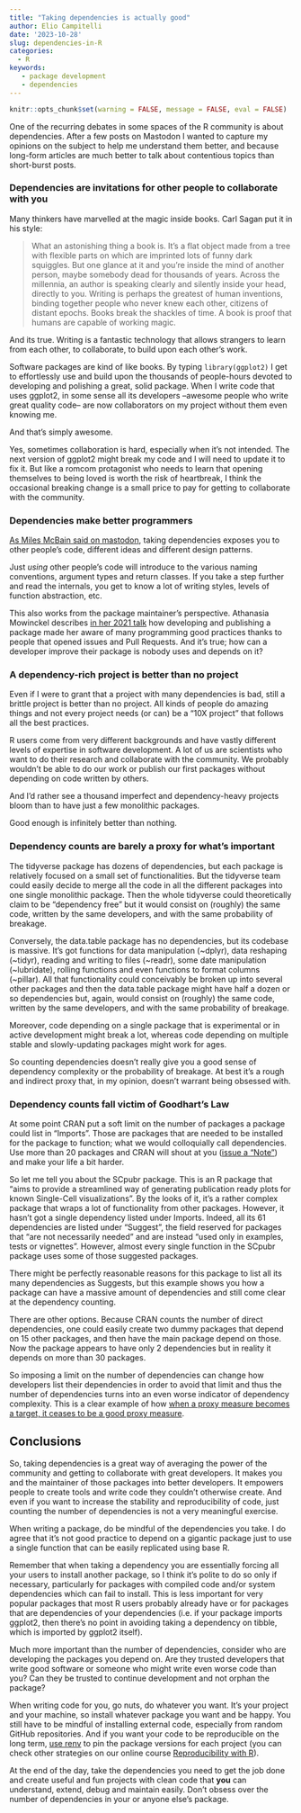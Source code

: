```yaml
---
title: "Taking dependencies is actually good"
author: Elio Campitelli
date: '2023-10-28'
slug: dependencies-in-R
categories:
  - R
keywords:
   - package development
   - dependencies
---
```


```r
knitr::opts_chunk$set(warning = FALSE, message = FALSE, eval = FALSE)
```

One of the recurring debates in some spaces of the R community is about dependencies.
After a few posts on Mastodon I wanted to capture my opinions on the subject to help me understand them better, and because long-form articles are much better to talk about contentious topics than short-burst posts.

### Dependencies are invitations for other people to collaborate with you

Many thinkers have marvelled at the magic inside books.
Carl Sagan put it in his style:

> What an astonishing thing a book is.
> It's a flat object made from a tree with flexible parts on which are imprinted lots of funny dark squiggles.
> But one glance at it and you're inside the mind of another person, maybe somebody dead for thousands of years.
> Across the millennia, an author is speaking clearly and silently inside your head, directly to you.
> Writing is perhaps the greatest of human inventions, binding together people who never knew each other, citizens of distant epochs.
> Books break the shackles of time.
> A book is proof that humans are capable of working magic.

And its true.
Writing is a fantastic technology that allows strangers to learn from each other, to collaborate, to build upon each other's work.

Software packages are kind of like books.
By typing `library(ggplot2)` I get to effortlessly use and build upon the thousands of people-hours devoted to developing and polishing a great, solid package.
When I write code that uses ggplot2, in some sense all its developers --awesome people who write great quality code-- are now collaborators on my project without them even knowing me.

And that's simply awesome.

Yes, sometimes collaboration is hard, especially when it's not intended.
The next version of ggplot2 might break my code and I will need to update it to fix it.
But like a romcom protagonist who needs to learn that opening themselves to being loved is worth the risk of heartbreak, I think the occasional breaking change is a small price to pay for getting to collaborate with the community.

### Dependencies make better programmers

[As Miles McBain said on mastodon](https://fosstodon.org/@milesmcbain/110732808942232428), taking dependencies exposes you to other people's code, different ideas and different design patterns.

Just *using* other people's code will introduce to the various naming conventions, argument types and return classes.
If you take a step further and read the internals, you get to know a lot of writing styles, levels of function abstraction, etc.

This also works from the package maintainer's perspective.
Athanasia Mowinckel describes [in her 2021 talk](https://posit.co/resources/videos/make-a-package-make-some-friends/) how developing and publishing a package made her aware of many programming good practices thanks to people that opened issues and Pull Requests.
And it's true; how can a developer improve their package is nobody uses and depends on it?

### A dependency-rich project is better than no project

Even if I were to grant that a project with many dependencies is bad, still a brittle project is better than no project.
All kinds of people do amazing things and not every project needs (or can) be a "10X project" that follows all the best practices.

R users come from very different backgrounds and have vastly different levels of expertise in software development.
A lot of us are scientists who want to do their research and collaborate with the community.
We probably wouldn't be able to do our work or publish our first packages without depending on code written by others.

And I'd rather see a thousand imperfect and dependency-heavy projects bloom than to have just a few monolithic packages.

Good enough is infinitely better than nothing.

### Dependency counts are barely a proxy for what's important

The tidyverse package has dozens of dependencies, but each package is relatively focused on a small set of functionalities.
But the tidyverse team could easily decide to merge all the code in all the different packages into one single monolithic package.
Then the whole tidyverse could theoretically claim to be "dependency free" but it would consist on (roughly) the same code, written by the same developers, and with the same probability of breakage.

Conversely, the data.table package has no dependencies, but its codebase is massive.
It's got functions for data manipulation (\~dplyr), data reshaping (\~tidyr), reading and writing to files (\~readr), some date manipulation (\~lubridate), rolling functions and even functions to format columns (\~pillar).
All that functionality could conceivably be broken up into several other packages and then the data.table package might have half a dozen or so dependencies but, again, would consist on (roughly) the same code, written by the same developers, and with the same probability of breakage.

Moreover, code depending on a single package that is experimental or in active development might break a lot, whereas code depending on multiple stable and slowly-updating packages might work for ages.

So counting dependencies doesn't really give you a good sense of dependency complexity or the probability of breakage.
At best it's a rough and indirect proxy that, in my opinion, doesn't warrant being obsessed with.

### Dependency counts fall victim of Goodhart's Law

At some point CRAN put a soft limit on the number of packages a package could list in "Imports".
Those are packages that are needed to be installed for the package to function; what we would colloquially call dependencies.
Use more than 20 packages and CRAN will shout at you ([issue a "Note"](https://cran.r-project.org/doc/manuals/r-devel/R-ints.html#index-_005fR_005fCHECK_005fEXCESSIVE_005fIMPORTS_005f)) and make your life a bit harder.

So let me tell you about the SCpubr package.
This is an R package that "aims to provide a streamlined way of generating publication ready plots for known Single-Cell visualizations".
By the looks of it, it's a rather complex package that wraps a lot of functionality from other packages.
However, it hasn't got a single dependency listed under Imports.
Indeed, all its 61 dependencies are listed under "Suggest", the field reserved for packages that "are not necessarily needed" and are instead "used only in examples, tests or vignettes".
However, almost every single function in the SCpubr package uses some of those suggested packages.

There might be perfectly reasonable reasons for this package to list all its many dependencies as Suggests, but this example shows you how a package can have a massive amount of dependencies and still come clear at the dependency counting.

There are other options.
Because CRAN counts the number of direct dependencies, one could easily create two dummy packages that depend on 15 other packages, and then have the main package depend on those.
Now the package appears to have only 2 dependencies but in reality it depends on more than 30 packages.

So imposing a limit on the number of dependencies can change how developers list their dependencies in order to avoid that limit and thus the number of dependencies turns into an even worse indicator of dependency complexity.
This is a clear example of how [when a proxy measure becomes a target, it ceases to be a good proxy measure](https://en.wikipedia.org/wiki/Goodhart%27s_law).

## Conclusions

So, taking dependencies is a great way of averaging the power of the community and getting to collaborate with great developers.
It makes you and the maintainer of those packages into better developers.
It empowers people to create tools and write code they couldn't otherwise create.
And even if you want to increase the stability and reproducibility of code, just counting the number of dependencies is not a very meaningful exercise.

When writing a package, do be mindful of the dependencies you take.
I do agree that it's not good practice to depend on a gigantic package just to use a single function that can be easily replicated using base R.

Remember that when taking a dependency you are essentially forcing all your users to install another package, so I think it's polite to do so only if necessary, particularly for packages with compiled code and/or system dependencies which can fail to install.
This is less important for very popular packages that most R users probably already have or for packages that are dependencies of your dependencies (i.e. if your package imports ggplot2, then there's no point in avoiding taking a dependency on tibble, which is imported by ggplot2 itself).

Much more important than the number of dependencies, consider who are developing the packages you depend on.
Are they trusted developers that write good software or someone who might write even worse code than you?
Can they be trusted to continue development and not orphan the package?

When writing code for you, go nuts, do whatever you want.
It's your project and your machine, so install whatever package you want and be happy.
You still have to be mindful of installing external code, especially from random GitHub repositories.
And if you want your code to be reproducible on the long term, [use renv](https://eliocamp.github.io/codigo-r/en/2021/08/docker-renv/) to pin the package versions for each project (you can check other strategies on our online course [Reproducibility with R](http://reproducibility.rocks/)).

At the end of the day, take the dependencies you need to get the job done and create useful and fun projects with clean code that **you** can understand, extend, debug and maintain easily.
Don't obsess over the number of dependencies in your or anyone else's package.
